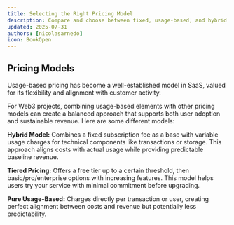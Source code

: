 ```yaml
---
title: Selecting the Right Pricing Model
description: Compare and choose between fixed, usage-based, and hybrid pricing models for your Web3 project
updated: 2025-07-31
authors: [nicolasarnedo]
icon: BookOpen
---
```


## Pricing Models

<YouTube id="WQ979DKEvP8" params="start=0&rel=0&modestbranding=1" />

Usage-based pricing has become a well-established model in SaaS, valued for its flexibility and alignment with customer activity. 

For Web3 projects, combining usage-based elements with other pricing models can create a balanced approach that supports both user adoption and sustainable revenue. Here are some different models:

**Hybrid Model:** Combines a fixed subscription fee as a base with variable usage charges for technical components like transactions or storage. This approach aligns costs with actual usage while providing predictable baseline revenue.

**Tiered Pricing:** Offers a free tier up to a certain threshold, then basic/pro/enterprise options with increasing features. This model helps users try your service with minimal commitment before upgrading.

**Pure Usage-Based:** Charges directly per transaction or user, creating perfect alignment between costs and revenue but potentially less predictability.
